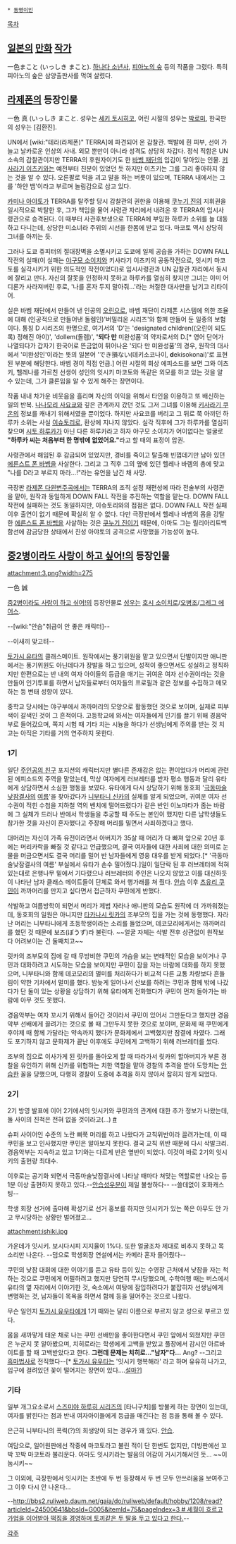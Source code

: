  * [[동명이인]]

[[목차]]

== [[일본]]의 [[만화]] [[작가]] ==
一色まこと (いっしき まこと). [[하나다 소년사]], [[피아노의 숲]] 등의 작품을 그렸다.
특히 피아노의 숲은 삼양출판사를 먹여 살렸다. 


== [[라제폰]]의 등장인물 ==
一色 真 (いっしき まこと. 성우는 [[세키 토시히코]], 어린 시절의 성우는 [[박로미]], 한국판의 성우는 [김환진].

UN에서 [wiki:"테라(라제폰)" TERRA]에 파견되어 온 감찰관. 백발에 흰 피부, 선이 가늘고 날카로운 인상의 사내. 외모 뿐만이 아니라 성격도 상당히 차갑다. 정식 직함은 UN 소속의 감찰관이지만 TERRA의 후원자이기도 한 [[바벰 재단]]의 입김이 닿아있는 인물. [[키사라기 이츠키]]와는 예전부터 친분이 있었던 듯 하지만 이츠키는 그를 그리 좋아하지 않는 것을 알 수 있다. 오른팔로 턱을 괴고 말을 하는 버릇이 있으며, TERRA 내에서는 그를 '하얀 뱀'이라고 부르며 놀림감으로 삼고 있다.

[[카미나 아야토]]가 TERRA를 탈주할 당시 감찰관의 권한을 이용해 [[쿠누기 진]]의 지휘권을 일시적으로 박탈한 후, 그가 책임을 물어 사령관 자리에서 내려온 후 TERRA의 임시사령관으로 승격된다. 이 때부터 사관후보생으로 TERRA에 부임한 하루카 소위를 늘 대동하고 다니는데, 상당한 미소녀라 주위의 시선을 한몸에 받고 있다. 마코토 역시 상당히 그녀를 아끼는 듯. 

그러나 도쿄 쥬피터의 절대장벽을 소멸시키고 도쿄에 일제 공습을 가하는 DOWN FALL 작전의 실패(이 실패는 [[야구모 소이치]]와 키사라기 이츠키의 공동작전으로, 잇시키 마코토를 실각시키기 위한 의도적인 작전이었다)로 임시사령관과 UN 감찰관 자리에서 동시에 잘리고 만다. 자신의 잘못을 인정하지 못하고 하루카를 열심히 찾지만 그녀는 이미 어디론가 사라져버린 후로, '나를 혼자 두지 말아줘...'라는 처절한 대사만을 남기고 리타이어.

실은 바벰 재단에서 만들어 낸 인공의 [[오린]]으로, 바벰 재단이 라제폰 시스템에 의한 조율에 대해 (인공적으로 만들어낸 돌렘인)'버밀리온 시리즈'와 함께 만들어 둔 일종의 보험이다. 통칭 D 시리즈의 한명으로, 여기서의 'D'는 'designated children((오린이 되도록) 정해진 아이)', 'dollem(돌렘)', ''''되다 만''' 미완성품'의 약자로서의 D.[* 영어 단어가 나열되다가 갑자기 한국어로 뜬금없이 튀어나온 '되다 만 미완성품'의 경우, 원작의 대사에서 '미완성인'이라는 뜻의 일본어 'でき損ない(데키소코나이, '''d'''ekisokonai)'로 표현된 부분에 해당한다. 바벰 경이 직접 언급.] 어린 시절의 회상 에피소드를 보면 그와 이츠키, 헬레나를 가르친 선생이 성인의 잇시키 마코토와 똑같은 외모를 하고 있는 것을 알 수 있는데, 그가 클론임을 알 수 있게 해주는 장면이다.

작품 내내 차가운 비웃음을 흘리며 자신의 이익을 위해서 타인을 이용하고 또 배신하는 일의 반복. [[나나모리 사요쿄]]와 깊은 관계까지 갔던 것도 그저 그녀를 이용해 [[키사라기 쿠온]]의 정보를 캐내기 위해서였을 뿐이었다. 하지만 사요코를 버리고 그 뒤로 쭉 아끼던 하루카 소위는 사실 [[이슈토리]]로, 환상에 지나지 않았다. 실각 직후에 그가 하루카를 열심히 찾으며 [[시토 하루카]]가 아닌 다른 하루카라고 하자 야구모 소이치가 어이없다는 얼굴로 '''"하루카 씨는 처음부터 한 명밖에 없었어요."'''라고 할 때의 표정이 압권.

사령관에서 해임된 후 감금되어 있었지만, 경비를 죽이고 탈출해 빈껍데기만 남아 있던 [[에른스트 폰 바벰]]을 사살한다. 그리고 그 직후 그의 옆에 있던 헬레나 바렘의 총에 맞고 "나를 D라고 부르지 마라…!"라는 유언을 남긴 채 사망.

극장판 [[라제폰 다윈변주곡]]에서는 TERRA의 조직 설정 재편성에 따라 전술부의 사령관을 맡아, 원작과 동일하게 DOWN FALL 작전을 추진하는 역할을 맡는다. DOWN FALL 작전에 실패하는 것도 동일하지만, 이슈토리와의 접점은 없다. DOWN FALL 작전 실패 이후 출연이 없기 때문에 확실히 알 수 없다. 다만 극장판에서 헬레나 바벰의 몸을 강탈한 [[에른스트 폰 바벰]]을 사살하는 것은 [[쿠누기 진]]이기 때문에, 아마도 그는 릴리아리트백 함선에 감금당한 상태에서 진성 아야토의 공격으로 사망했을 가능성이 높다.


== [[중2병이라도 사랑이 하고 싶어!]]의 등장인물 ==
attachment:3.png?width=275

一色 誠

[[중2병이라도 사랑이 하고 싶어!]]의 등장인물로 [[성우]]는 [[호시 소이치로]]/[[오병조]]/[[그레그 에어스]].


--[wiki:"안습"취급이 안 좋은 캐릭터]--

--이새끼 맞고텨--

[[토가시 유타]]의 클래스메이트. 원작에서는 풍기위원을 맡고 있으면서 단발이지만 애니판에서는 풍기위원도 아닌데다가 장발을 하고 있으며, 성적이 좋으면서도 성실하고 정직하지만 한편으로는 반 내의 여자 아이들의 등급을 매기는 귀여운 여자 선수권이라는 것을 만들어 인기투표를 하면서 남자들로부터 여자들의 프로필과 같은 정보를 수집하고 메모하는 등 변태 성향이 있다.

중학교 당시에는 야구부에서 까까머리의 모양으로 활동했던 것으로 보이며, 실제로 피부색이 갈색인 것이 그 흔적이다. 고등학교에 와서는 여자들에게 인기를 끌기 위해 경음악부로 들어갔으며, 쪽지 시험 때 기타 치는 시늉을 하다가 선생님에게 주의를 받는 것 치고는 아직은 기타를 거의 연주하지 못한다.

=== 1기 ===
일단 [[주인공의 친구]] 포지션의 캐릭터지만 별다른 존재감은 없는 편이었다가 머리에 관련된 에피소드의 주역을 맡았는데, 막상 여자에게 러브레터를 받자 평소 행동과 달리 유타에게 상담하면서 소심한 행동을 보였다. 유타에게 다시 상담하기 위해 동호회 '[[극동]][[마술]][[낮잠]]결사의 [[여름]]'을 찾아갔다가 [[니부타니 신카]]의 실체를 알게 되었으며, 귀여운 여자 선수권이 적힌 수첩을 지하철 역의 벤치에 떨어뜨렸다가 같은 반인 이노마타가 줍는 바람에 그 실체가 드러나 반에서 학생들을 추궁할 때 주도는 본인이 했지만 다른 남학생들도 참가한 것을 자신이 혼자했다고 주장해 머리를 밀면서 사죄하겠다고 했다.

대머리는 자신이 가족 유전이라면서 아버지가 35살 때 머리가 다 빠져 앞으로 20년 후에는 머리카락을 빠질 것 같다고 언급했으며, 결국 여자들에 대한 사죄에 대한 의미로 눈물을 머금으면서도 결국 머리를 밀어 반 남자들에게 영웅 대우를 받게 되었다.[* '극동마술낮잠결사의 여름' 부실에서 유타가 손수 밀어줬다.]일이 일단락 된 후 러브레터에 적혀있는대로 은행나무 밑에서 기다렸으나 러브레터의 주인은 나오지 않았고 이를 대신하듯이 나타난 남자 클래스 메이트들이 단체로 와서 행가래를 쳐 줬다. [[안습]] 이후 [[츠유리 쿠민]]이 까까머리를 만지고 싶다면서 접근하자 쿠민에게 반했다.

삭발하고 여름방학이 되면서 머리가 제법 자라나 애니판의 모습도 원작에 더 가까워졌는데, 동호회의 일원은 아니지만 [[타카나시 릿카]]의 조부모의 집을 가는 것에 동행했다. 자라난 머리는 니부타니에게 초등학생이라는 소리를 들었으며, 데코모리에게서는 까까머리를 했던 것 때문에 보즈(ぼうず)라 불린다. ~~얼굴 자체는 삭발 전후 상관없이 원작보다 어려보이는 건 둘째치고~~

릿카의 조부모의 집에 갈 때 무방비한 쿠민의 가슴을 보는 변태적인 모습을 보이거나 쿠민과 대화하려고 시도하는 모습을 보이지만 쿠민이 잠을 자는 바람에 대화를 하지 못했으며, 니부타니와 함께 데코모리의 멀미를 처리하다가 비교적 다른 교통 차량보다 흔들림이 약한 기차에서 멀미를 했다. 밤늦게 일어나서 산보를 하려는 쿠민과 함께 밖에 나갔다가 단 둘이 있는 상황을 상담하기 위해 유타에게 전화했다가 쿠민이 먼저 돌아가는 바람에 아무 것도 못했다.

경음악부는 여자 꼬시기 위해서 들어간 것이라서 쿠민이 있어서 그만둔다고 했지만 경음악부 선배에게 끌려가는 것으로 볼 때 그만두지 못한 것으로 보이며, 문화제 때 쿠민에게 후야제 때 함께 가달라는 약속까지 했다가 문화제에서 고백했지만 잠결에 차였다. 그래도 포기하지 않고 문화제가 끝난 이후에도 쿠민에게 고백하기 위해 러브레터를 썼다.

조부의 집으로 이사가게 된 릿카를 돌아오게 할 때 따라가서 릿카의 할아버지가 부른 경찰을 유인하기 위해 신카를 위협하는 치한 역할을 맡아 경찰의 추격을 받아 도망치는 [[안습]]한 꼴을 당했으며, 다행히 경찰이 도중에 추격을 하지 않아서 잡히지 않게 되었다.

=== 2기 ===
2기 방영 발표에 이어 2기에서의 잇시키와 쿠민과의 관계에 대한 추가 정보가 나왔는데, 둘 사이의 진척은 전혀 없을 것이라고(...) [http://bbs2.ruliweb.daum.net/gaia/do/ruliweb/default/news/521/read?articleId=1101553&bbsId=G003&itemGroupId=28&pageIndex=1 #]

슈퍼 사이어인 수준의 노란 삐쭉 머리를 하고 나왔다가 교칙위반이라 끌려가는데, 이 때 쿠민을 보고 인사했지만 쿠민은 알아보지 못한다. 결국 교칙 위반 때문에 다시 삭발크리. 경음악부는 지속하고 있고 1기와는 다르게 반은 옆반이 되었다. 이것이 바로 2기의 잇시키의 출현량 최대수.

이후로는 공기화 되면서 극동마술낮잠결사에 나타날 때마다 쳐맞는 역할로만 나오는 등 1분 이상 출현하지 못하고 있다.--[[안습]]성우분이 제일 불쌍하다-- --쓸데없이 호화캐스팅--



학생 회장 선거에 출마해 확성기로 선거 홍보를 하지만 잇시키가 있는 쪽은 아무도 안 가고 무시당하는 상황만 벌어졌고...

attachment:ishiki.jpg

가운데가 잇시키. 보시다시피 지지율이 1%다. 또한 얼굴조차 제대로 비추지 못하고 목소리만 나온다. --덤으로 학생회장 연설에서는 카메라 혼자 들어줬다--

쿠민의 낮잠 대회에 대한 이야기를 듣고 유타 등이 있는 수영장 근처에서 낮잠을 자는 척 하는 것으로 쿠민에게 어필하려고 했지만 당연히 무시당했으며, 수학여행 때는 버스에서 유타의 옆 자리에서 이야기한 것, 숙소에서 여탕에 잠입하려다가 붙잡히자 선생님에게 변명하는 것, 남자들이 목욕을 하면서 함께 등을 밀어주는 것으로 나왔다.

무슨 일인지 [[토가시 유우타]]에게 1기 때와는 달리 이름으로 부르지 않고 성으로 부르고 있다.

몸을 새까맣게 태운 채로 나는 쿠민 선배만을 좋아한다면서 쿠민 앞에서 외쳤지만 쿠민은 누군지 못 알아봤으며, 치히로라는 학생에게 고백을 받았고 풀장에서 감시인 아르바이트를 할 때 고백받았다고 한다. '''그런데 문제는 치히로..."남자"다...''' Ang? --그리고 [[흑마법사]]로 전직했다--[* [[토가시 유우타]]는 '잇시키 행복해라' 라고 하며 유유히 나가고, 입구에 걸려있던 꽃이 떨어지는 장면이 있다....[[흑마법사|설마?]]]

=== 기타 ===
일부 개그요소로서 [[스즈미야 하루히 시리즈]]의 [타니구치]를 방불케 하는 장면이 있는데, 여자를 밝힌다는 점과 반내 여자아이들에게 등급을 매긴다는 점 등을 통해 볼 수 있다.

은근히 니부타니의 폭력(?)의 희생양이 되는 경우가 꽤 있다. [[안습]].

여담으로, 일어원판에선 작중에 마코토라고 불린 적이 단 한번도 없지만, 더빙판에선 꼬박 꼬박 마코토라 불리운다. 아마도 잇시키라는 발음의 어감이 거시기해서인 듯... ~~이눔시키~~

그 이외에, 극장판에서 잇시키는 초반에 두 번 등장해서 두 번 모두 안쓰러움을 보여주고 그 이후 다시 안 나온다...

--[[http://bbs2.ruliweb.daum.net/gaia/do/ruliweb/default/hobby/1208/read?articleId=24500641&bbsId=G005&itemId=75&pageIndex=3 # 세월이 흐르고 가업을 이어받아 떡집을 경영하며 토끼같은 두 딸을 두고 있다고 한다.]]--

[[각주]]
